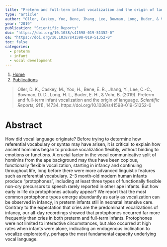 ```yaml
---
title: "Preterm and full-term infant vocalization and the origin of language"
type: "article"
author: "Oller, Caskey, Yoo, Bene, Jhang, Lee, Bowman, Long, Buder, & Vohr"
year: "2019"
publication: "Scientific Reports"
doi: "https://doi.org/10.1038/s41598-019-51352-0"
oa: "https://doi.org/10.1038/s41598-019-51352-0"
toc: false
categories:
  - preterm
  - infant 
  - vocal development
---
```


```{=html}
<nav aria-label="breadcrumb">
  <ol class="breadcrumb">
    <li class="breadcrumb-item"><a href="../../index.html">Home</a></li>
    <li class="breadcrumb-item"><a href="../../publications.html">Publications</a></li>
  </ol>
</nav>
```


> Oller, D. K., Caskey, M., Yoo, H., Bene, E. R., Jhang, Y., Lee, C.-C., Bowman, D. D., Long, H. L., Buder, E. H., & Vohr, B. (2019). Preterm and full-term infant vocalization and the origin of language. *Scientific Reports, 9*(1), 14734. https://doi.org/10.1038/s41598-019-51352-0

# Abstract

How did vocal language originate? Before trying to determine how referential vocabulary or syntax may have arisen, it is critical to explain how ancient hominins began to produce vocalization flexibly, without binding to emotions or functions. A crucial factor in the vocal communicative split of hominins from the ape background may thus have been copious, functionally flexible vocalization, starting in infancy and continuing throughout life, long before there were more advanced linguistic features such as referential vocabulary. 2--3 month-old modern human infants produce "protophones", including at least three types of functionally flexible non-cry precursors to speech rarely reported in other ape infants. But how early in life do protophones actually appear? We report that the most common protophone types emerge abundantly as early as vocalization can be observed in infancy, in preterm infants still in neonatal intensive care. Contrary to the expectation that cries are the predominant vocalizations of infancy, our all-day recordings showed that protophones occurred far more frequently than cries in both preterm and full-term infants. Protophones were not limited to interactive circumstances, but also occurred at high rates when infants were alone, indicating an endogenous inclination to vocalize exploratorily, perhaps the most fundamental capacity underlying vocal language.
